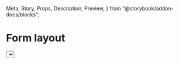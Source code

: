   Meta,
  Story,
  Props,
  Description,
  Preview,
} from "@storybook/addon-docs/blocks";

<Meta title="Components | Forms / Form layout" component={FormLayout} />

# Form layout

<Description of={FormLayout} />

<Preview withToolbar>
  <Story name="Example">
    <FormLayout>
      <Select
        label="Visitor type"
        options={["Visitor", "Interview", "Meeting"]}
        required
      />
      <FormLayout.Group>
        <TextField label="Arrival date" required />
        <TextField label="Arrival time" required />
      </FormLayout.Group>
      <TextField label="Full name" />
      <TextField label="Email" />
      <TextField label="Private notes" multiline={3} />
    </FormLayout>
  </Story>
</Preview>

<Props of={FormLayout} />

## Usage

### Default form layout

Use to stack form fields vertically, which makes them easier to scan and complete.
